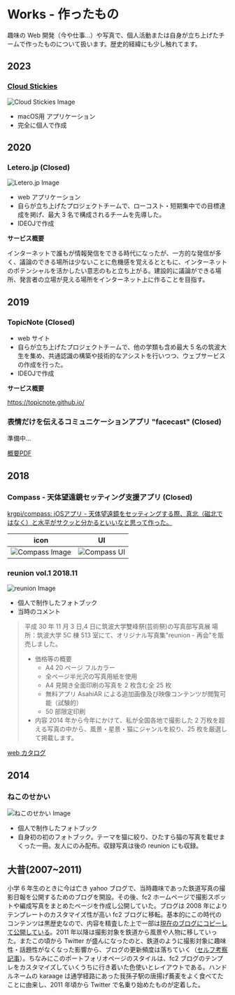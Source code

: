# Works - 作ったもの

趣味の Web 開発（今や仕事...）や写真で、個人活動または自身が立ち上げたチームで作ったものについて扱います。歴史的経緯にも少し触れてます。

## 2023

### [Cloud Stickies](/works/cloudstickies)
![Cloud Stickies Image](/stickies-on-the-desktop.png)
- macOS用 アプリケーション
- 完全に個人で作成

## 2020

### Letero.jp (Closed)
 ![Letero.jp Image](/letero.png)

- web アプリケーション
- 自らが立ち上げたプロジェクトチームで、ローコスト・短期集中での目標達成を掲げ、最大 3 名で構成されるチームを先導した。
- IDEOJで作成

**サービス概要**

インターネットで誰もが情報発信をできる時代になったが、一方的な発信が多く、議論のできる場所は少ないことに危機感を覚えるとともに、インターネットのポテンシャルを活かしたい意志のもと立ち上がる。建設的に議論ができる場所、発言者の立場が見える場所をインターネット上に作ることを目指す。

## 2019

### TopicNote (Closed)

- web サイト
- 自らが立ち上げたプロジェクトチームで、他の学類も含め最大 5 名の筑波大生を集め、共通認識の構築や技術的なアシストを行いつつ、ウェブサービスの作成を行った。
- IDEOJで作成

**サービス概要**

https://topicnote.github.io/

### 表情だけを伝えるコミュニケーションアプリ "facecast" (Closed)

準備中...

[概要PDF](/201920827_contents.pdf)


## 2018

### Compass - 天体望遠鏡セッティング支援アプリ (Closed)
[krgpi/compass: iOSアプリ - 天体望遠鏡をセッティングする際、真北（磁北ではなく）と水平がサクッと分かるといいなと思って作った。](https://github.com/krgpi/compass)

|icon|UI|
|---|---|
|![Compass Image](https://raw.githubusercontent.com/krgpi/compass/master/polaris.png)|![Compass UI](https://raw.githubusercontent.com/krgpi/compass/master/screenShot.PNG)|


### reunion vol.1 2018.11
![reunion Image](/reunion_small.png)

- 個人で制作したフォトブック
- 当時のコメント

> 平成 30 年 11 月 3 日,4 日に筑波大学雙峰祭(芸術祭)の写真部写真展
> 場所：筑波大学 5C 棟 513 室にて、オリジナル写真集"reunion - 再会"を販売しました。
> 
> - 価格等の概要
>   - A4 20 ページ フルカラー
>   - 全ページ半光沢の写真用紙を使用
>   - A4 見開き全面印刷の写真を 2 枚含む全 25 枚
>   - 無料アプリ AsahiAR による追加画像及び映像コンテンツが閲覧可能（試験的）
>   - 50 部限定印刷
> - 内容
>   2014 年から今年にかけて、私が全国各地で撮影した 2 万枚を超える写真の中から、風景・星景・猫にジャンルを絞り、25 枚を厳選して掲載します。

  [web カタログ](https://krgpi.github.io/reunion/)

## 2014

### ねこのせかい
 ![ねこのせかい Image](/nekono_sekai.jpg)

- 個人で制作したフォトブック
- 自身初の初のフォトブック。テーマを猫に絞り、ひたすら猫の写真を載せまくった一冊。友人にのみ配布。収録写真は後の reunion にも収録。

## 大昔(2007~2011)

小学 6 年生のときに今は亡き yahoo ブログで、当時趣味であった鉄道写真の撮影日報を公開するためのブログを開設。その後、fc2 ホームページで撮影スポットや編成写真をまとめたページを作成し公開していた。ブログは 2008 年によりテンプレートのカスタマイズ性が高い fc2 ブログに移転。基本的にこの時代のコンテンツは黒歴史なので、内容を精査した上で一部は[現在のブログにコピーして公開している](https://agelog.hateblo.jp/archive/category/%E9%89%84%E9%81%93%E6%92%AE%E5%BD%B1%E8%A8%98%2808%27~11%27%29)。2011 年以降は撮影対象を鉄道から風景や人物に移していった。またこの頃から Twitter が盛んになったのと、鉄道のように撮影対象に趣味性・話題性がなくなった影響から、ブログの更新頻度は落ちていく（[セルフ考察記事](https://agelog.hateblo.jp/entry/2022/10/02/213600)）。ちなみにこのポートフォリオページのスタイルは、fc2 ブログのテンプレをカスタマイズしていくうちに行き着いた色使いとレイアウトである。ハンドルネームの karaage は通学経路にあった我孫子駅の唐揚げ蕎麦をよく食べてたことに由来し、2011 年頃から Twitter で名乗り始めたものが定着した。
